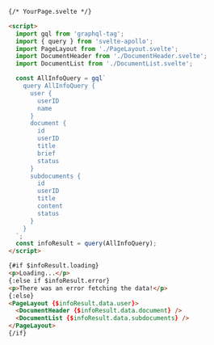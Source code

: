 ```html
{/* YourPage.svelte */}

<script>
  import gql from 'graphql-tag';
  import { query } from 'svelte-apollo';
  import PageLayout from './PageLayout.svelte';
  import DocumentHeader from './DocumentHeader.svelte';
  import DocumentList from './DocumentList.svelte';

  const AllInfoQuery = gql`
    query AllInfoQuery {
      user {
        userID
        name
      }
      document {
        id
        userID
        title
        brief
        status
      }
      subdocuments {
        id
        userID
        title
        content
        status
      }
    }
  `;
  const infoResult = query(AllInfoQuery);
</script>

{#if $infoResult.loading}
<p>Loading...</p>
{:else if $infoResult.error}
<p>There was an error fetching the data!</p>
{:else}
<PageLayout {$infoResult.data.user}>
  <DocumentHeader {$infoResult.data.document} />
  <DocumentList {$infoResult.data.subdocuments} />
</PageLayout>
{/if}
```
